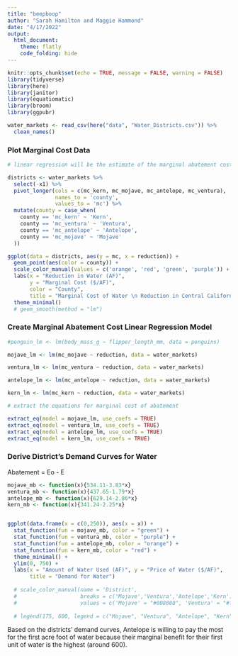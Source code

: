```yaml
---
title: "beepboop"
author: "Sarah Hamilton and Maggie Hammond"
date: "4/17/2022"
output:   
  html_document:
    theme: flatly
    code_folding: hide
---
```


```r
knitr::opts_chunk$set(echo = TRUE, message = FALSE, warning = FALSE)
library(tidyverse)
library(here)
library(janitor)
library(equatiomatic)
library(broom)
library(ggpubr)
```

```r
water_markets <- read_csv(here("data", "Water_Districts.csv")) %>% 
  clean_names()
```

### Plot Marginal Cost Data

```r
# linear regression will be the estimate of the marginal abatement cost curve

districts <- water_markets %>% 
  select(-x1) %>% 
  pivot_longer(cols = c(mc_kern, mc_mojave, mc_antelope, mc_ventura),
               names_to = 'county',
               values_to = 'mc') %>% 
  mutate(county = case_when(
    county == 'mc_kern' ~ 'Kern',
    county == 'mc_ventura' ~ 'Ventura',
    county == 'mc_antelope' ~ 'Antelope',
    county == 'mc_mojave' ~ 'Mojave'
  ))

ggplot(data = districts, aes(y = mc, x = reduction)) +
  geom_point(aes(color = county)) +
  scale_color_manual(values = c('orange', 'red', 'green', 'purple')) +
  labs(x = "Reduction in Water (AF)",
       y = "Marginal Cost ($/AF)",
       color = "County",
       title = "Marginal Cost of Water \n Reduction in Central California") +
  theme_minimal()
  # geom_smooth(method = "lm")
```


### Create Marginal Abatement Cost Linear Regression Model 

```r
#penguin_lm <- lm(body_mass_g ~ flipper_length_mm, data = penguins)

mojave_lm <- lm(mc_mojave ~ reduction, data = water_markets) 

ventura_lm <- lm(mc_ventura ~ reduction, data = water_markets) 

antelope_lm <- lm(mc_antelope ~ reduction, data = water_markets)

kern_lm <- lm(mc_kern ~ reduction, data = water_markets)

# extract the equations for marginal cost of abatement 

extract_eq(model = mojave_lm, use_coefs = TRUE)
extract_eq(model = ventura_lm, use_coefs = TRUE)
extract_eq(model = antelope_lm, use_coefs = TRUE)
extract_eq(model = kern_lm, use_coefs = TRUE)


```

### Derive District's Demand Curves for Water

Abatement = Eo - E

```r
mojave_mb <- function(x){534.11-3.83*x}
ventura_mb <- function(x){437.65-1.79*x}
antelope_mb <- function(x){629.14-2.86*x}
kern_mb <- function(x){341.24-2.25*x}


ggplot(data.frame(x = c(0,250)), aes(x = x)) +
  stat_function(fun = mojave_mb, color = "green") +
  stat_function(fun = ventura_mb, color = "purple") +
  stat_function(fun = antelope_mb, color = "orange") +
  stat_function(fun = kern_mb, color = "red") +
  theme_minimal() +
  ylim(0, 750) +
  labs(x = "Amount of Water Used (AF)", y = "Price of Water ($/AF)",
       title = "Demand for Water") 
  
  # scale_color_manual(name = 'District',
  #                    breaks = c('Mojave','Ventura','Antelope','Kern'),
  #                    values = c('Mojave' = "#008080", 'Ventura' = "#ff7373", 'Antelope' = "#528360", 'Kern' ="#7d84ad"))
  
  # legend(175, 600, legend = c("Mojave", "Ventura", "Antelope", "Kern"), col = c("#008080", "#ff7373", "#528360", "#7d84ad"), lty = 1:2, cex = 0.8)
```

Based on the districts' demand curves, Antelope is willing to pay the most for the first acre foot of water because their marginal benefit for their first unit of water is the highest (around 600).


